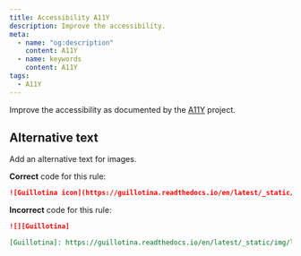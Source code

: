 ```yaml
---
title: Accessibility A11Y
description: Improve the accessibility.
meta:
  - name: "og:description"
    content: A11Y
  - name: keywords
    content: A11Y
tags:
  - A11Y
---
```



<Aside type="tip" title="Background Info">

Improve the accessibility as documented by the [A11Y](https://a11yproject.com) project.

</Aside>

## Alternative text

Add an alternative text for images.

**Correct** code for this rule:

```markdown showLineNumbers=false
![Guillotina icon](https://guillotina.readthedocs.io/en/latest/_static/img/logo.svg)
```

**Incorrect** code for this rule:

```markdown showLineNumbers=false
![][Guillotina]

[Guillotina]: https://guillotina.readthedocs.io/en/latest/_static/img/logo.svg
```
